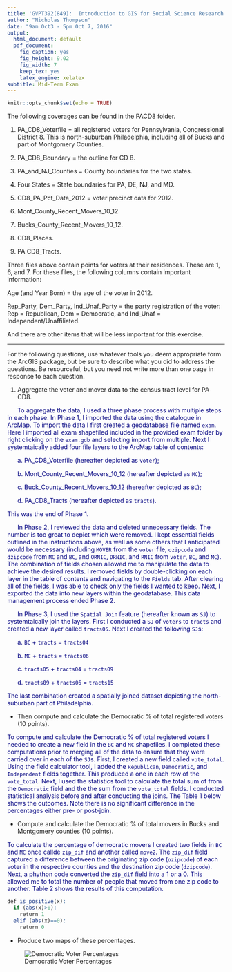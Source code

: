 ```yaml
---
title: 'GVPT392(849):  Introduction to GIS for Social Science Research'
author: "Nicholas Thompson"
date: "9am Oct3 - 5pm Oct 7, 2016"
output:
  html_document: default
  pdf_document:
    fig_caption: yes
    fig_height: 9.02
    fig_width: 7
    keep_tex: yes
    latex_engine: xelatex
subtitle: Mid-Term Exam
---
```


```r
knitr::opts_chunk$set(echo = TRUE)
```

The following coverages can be found in the PACD8 folder.

1.  PA_CD8_Voterfile $=$ all registered voters for Pennsylvania, Congressional District 8.  This is north-suburban Philadelphia, including all of Bucks and part of Montgomery Counties.

2.  PA_CD8_Boundary $=$ the outline for CD 8.

3.  PA_and_NJ_Counties $=$ County boundaries for the two states.

4.  Four States = State boundaries for PA, DE, NJ, and MD.

5.  CD8_PA_Pct_Data_2012 $=$ voter precinct data for 2012.

6.  Mont_County_Recent_Movers_10_12.

7.  Bucks_County_Recent_Movers_10_12.

8.  CD8_Places.

9.  PA CD8_Tracts.

Three files above contain points for voters at their residences.  These are 1, 6, and 7.  For these files, the following columns contain important information:

Age (and Year Born) $=$ the age of the voter in 2012.

Rep_Party, Dem_Party, Ind_Unaf_Party $=$ the party registration of the voter:  Rep $=$ Republican, Dem $=$ Democratic, and Ind_Unaf $=$ Independent/Unaffiliated.

And there are other items that will be less important for this exercise.

-----

For the following questions, use whatever tools you deem appropriate form the ArcGIS package, but be sure to describe what you did to address the questions.  Be resourceful, but you need not write more than one page in response to each question.

1.  Aggregate the voter and mover data to the census tract level for PA CD8.

&nbsp;&nbsp;&nbsp;&nbsp;&nbsp;&nbsp;<span style="color:navy">To aggregate the data, I used a three phase process with multiple steps in each phase.  In Phase 1, I imported the data using the catalogue in ArcMap.  To import the data I first created a geodatabase file named `exam`.  Here I imported all exam shapefiled included in the provided exam folder by right clicking on the `exam.gdb` and selecting import from multiple.  Next I systemtaically added four file layers to the ArcMap table of contents:  </span>

&nbsp;&nbsp;&nbsp;&nbsp;&nbsp;&nbsp;<span style="color:navy">a.  PA_CD8_Voterfile (hereafter depicted as `voter`); </span>

&nbsp;&nbsp;&nbsp;&nbsp;&nbsp;&nbsp;<span style="color:navy">b.  Mont_County_Recent_Movers_10_12 (hereafter depicted as `MC`); </span>

&nbsp;&nbsp;&nbsp;&nbsp;&nbsp;&nbsp;<span style="color:navy">c.  Buck_County_Recent_Movers_10_12 (hereafter depicted as `BC`); </span>

&nbsp;&nbsp;&nbsp;&nbsp;&nbsp;&nbsp;<span style="color:navy">d.  PA_CD8_Tracts (hereafter depicted as `tracts`).  </span>

<span style="color:navy">This was the end of Phase 1. </span>

&nbsp;&nbsp;&nbsp;&nbsp;&nbsp;&nbsp;<span style="color:navy">In Phase 2, I reviewed the data and deleted unnecessary fields.  The number is too great to depict which were removed.  I kept essential fields outlined in the instructions above, as well as some others that I anticipated would be necessary (including `MOVER` from the `voter` file, `ozipcode` and `dzipcode` from `MC` and `BC`, and `ORNIC`, `DRNIC`, and `RNIC` from `voter`, `BC`, and `MC`).  The combination of fields chosen allowed me to manipulate the data to achieve the desired results.  I removed fields by double-clicking on each layer in the table of contents and navigating to the `Fields` tab.  After clearing all of the fields, I was able to check only the fields I wanted to keep.  Next, I exported the data into new layers within the geodatabase.  This data management process ended Phase 2. </span>

&nbsp;&nbsp;&nbsp;&nbsp;&nbsp;&nbsp;<span style="color:navy">In Phase 3, I used the `Spatial Join` feature (hereafter known as `SJ`) to systemtaically join the layers.  First I conducted a `SJ` of `voters` to `tracts` and created a new layer called `tracts05`.  Next I created the following `SJ`s: </span>

&nbsp;&nbsp;&nbsp;&nbsp;&nbsp;&nbsp;<span style="color:navy">a.  `BC` $+$ `tracts` $=$ `tracts04` </span>

&nbsp;&nbsp;&nbsp;&nbsp;&nbsp;&nbsp;<span style="color:navy">b.  `MC` $+$ `tracts` $=$ `tracts06` </span>

&nbsp;&nbsp;&nbsp;&nbsp;&nbsp;&nbsp;<span style="color:navy">c.  `tracts05` $+$ `tracts04` $=$ `tracts09` </span>

&nbsp;&nbsp;&nbsp;&nbsp;&nbsp;&nbsp;<span style="color:navy">d.  `tracts09` $+$ `tracts06` $=$ `tracts15` </span>

<span style="color:navy">The last combination created a spatially joined dataset depicting the north-suburban part of Philadelphia.</span>

+ Then compute and calculate the Democratic $\%$ of total registered voters (10 points).

<span style="color:navy">To compute and calculate the Democratic $\%$ of total registered voters I needed to create a new field in the `BC` and `MC` shapefiles.  I completed these computations prior to merging all of the data to ensure that they were carried over in each of the `SJ`s.  First, I created a new field called `vote_total`.  Using the field calculator tool, I added the `Republican`, `Democratic`, and `Independent` fields together.  This produced a one in each row of the `vote_total`.  Next, I used the statistics tool to calculate the total sum of from the `Democratic` field and the the sum from the `vote_total` fields.  I conducted statistical analysis before and after conducting the joins.  The Table 1 below shows the outcomes.  Note there is no significant difference in the percentages either pre- or post-join.</span>



\begin{table}[]
\centering
\caption{Percentage of Democratic Voters}
\begin{tabular}{lll}
Field       & Pre-Join & Post-Join \\
\hline
Democratic  & 71,048   & 133,467   \\
vote\_total & 540,451  & 1,019,887 \\
\hline
\hline
Percentages & 53.23 \% & 52.99 \% 
\end{tabular}
\end{table}

+  Compute and calculate the Democratic $\%$ of total movers in Bucks and Montgomery counties (10 points).

<span style="color:navy">To calculate the percentage of democratic movers I created two fields in `BC` and `MC` once callde `zip_dif` and another called `move2`.  The `zip_dif` field captured a difference between the originating zip code (`ozipcode`) of each voter in the respective counties and the destination zip code (`dzipcode`).  Next, a phython code converted the `zip_dif` field into a $1$ or a $0$.  This allowed me to total the number of people that moved from one zip code to another.  Table 2 shows the results of this computation.  

```r
def is_positive(x):
  if (abs(x)>0):
	return 1
  elif (abs(x)==0):
	return 0 
```

\begin{table}[]
\centering
\caption{Percentage of Democratic Movers}
\label{my-label}
\begin{tabular}{llll}
Field       & Montgomery & Bucks    & Sum      \\
\hline
Democratic  & 2,016      & 22,555   & 24,571   \\
move\_total & 4,620      & 42,040   & 46,660   \\
Percentages & 43.63 \%   & 53.65 \% & 52.66 \%
\end{tabular}
\end{table}

+  Produce two maps of these percentages.

![Democratic Voter Percentages](question_1.png)